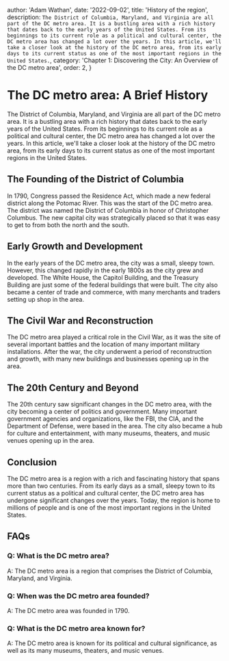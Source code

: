 
  author: 'Adam Wathan',
  date: '2022-09-02',
  title: 'History of the region',
  description: `The District of Columbia, Maryland, and Virginia are all part of the DC metro area. It is a bustling area with a rich history that dates back to the early years of the United States. From its beginnings to its current role as a political and cultural center, the DC metro area has changed a lot over the years. In this article, we'll take a closer look at the history of the DC metro area, from its early days to its current status as one of the most important regions in the United States.`,
  category: 'Chapter 1: Discovering the City: An Overview of the DC metro area',
  order: 2,
}


# The DC metro area: A Brief History

The District of Columbia, Maryland, and Virginia are all part of the DC metro area. It is a bustling area with a rich history that dates back to the early years of the United States. From its beginnings to its current role as a political and cultural center, the DC metro area has changed a lot over the years. In this article, we'll take a closer look at the history of the DC metro area, from its early days to its current status as one of the most important regions in the United States.

## The Founding of the District of Columbia

In 1790, Congress passed the Residence Act, which made a new federal district along the Potomac River. This was the start of the DC metro area. The district was named the District of Columbia in honor of Christopher Columbus. The new capital city was strategically placed so that it was easy to get to from both the north and the south.

## Early Growth and Development

In the early years of the DC metro area, the city was a small, sleepy town. However, this changed rapidly in the early 1800s as the city grew and developed. The White House, the Capitol Building, and the Treasury Building are just some of the federal buildings that were built. The city also became a center of trade and commerce, with many merchants and traders setting up shop in the area.

## The Civil War and Reconstruction

The DC metro area played a critical role in the Civil War, as it was the site of several important battles and the location of many important military installations. After the war, the city underwent a period of reconstruction and growth, with many new buildings and businesses opening up in the area.

## The 20th Century and Beyond

The 20th century saw significant changes in the DC metro area, with the city becoming a center of politics and government. Many important government agencies and organizations, like the FBI, the CIA, and the Department of Defense, were based in the area. The city also became a hub for culture and entertainment, with many museums, theaters, and music venues opening up in the area.

## Conclusion

The DC metro area is a region with a rich and fascinating history that spans more than two centuries. From its early days as a small, sleepy town to its current status as a political and cultural center, the DC metro area has undergone significant changes over the years. Today, the region is home to millions of people and is one of the most important regions in the United States.

## FAQs

### Q: What is the DC metro area?

A: The DC metro area is a region that comprises the District of Columbia, Maryland, and Virginia.

### Q: When was the DC metro area founded?

A: The DC metro area was founded in 1790.

### Q: What is the DC metro area known for?

A: The DC metro area is known for its political and cultural significance, as well as its many museums, theaters, and music venues.
